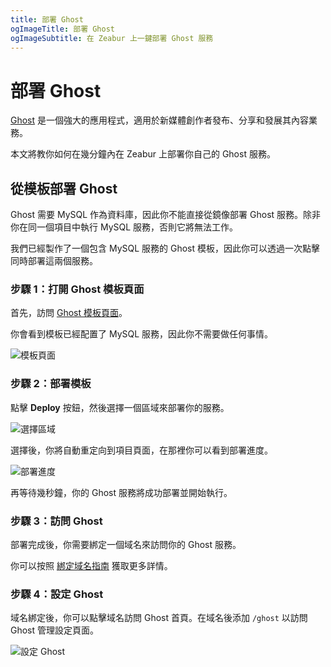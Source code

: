 ```yaml
---
title: 部署 Ghost 
ogImageTitle: 部署 Ghost
ogImageSubtitle: 在 Zeabur 上一鍵部署 Ghost 服務
---
```



# 部署 Ghost 

[Ghost](https://ghost.org/) 是一個強大的應用程式，適用於新媒體創作者發布、分享和發展其內容業務。

本文將教你如何在幾分鐘內在 Zeabur 上部署你自己的 Ghost 服務。

## 從模板部署 Ghost

Ghost 需要 MySQL 作為資料庫，因此你不能直接從鏡像部署 Ghost 服務。除非你在同一個項目中執行 MySQL 服務，否則它將無法工作。

我們已經製作了一個包含 MySQL 服務的 Ghost 模板，因此你可以透過一次點擊同時部署這兩個服務。

### 步驟 1：打開 Ghost 模板頁面

首先，訪問 [Ghost 模板頁面](https://https://zeabur.com/templates/SHEU50)。

你會看到模板已經配置了 MySQL 服務，因此你不需要做任何事情。

![模板頁面](/marketplace/ghost/template.png)

### 步驟 2：部署模板

點擊 **Deploy** 按鈕，然後選擇一個區域來部署你的服務。

![選擇區域](/marketplace/ghost/region.png)

選擇後，你將自動重定向到項目頁面，在那裡你可以看到部署進度。

![部署進度](/marketplace/ghost/deployment.png)

再等待幾秒鐘，你的 Ghost 服務將成功部署並開始執行。

### 步驟 3：訪問 Ghost

部署完成後，你需要綁定一個域名來訪問你的 Ghost 服務。

你可以按照 [綁定域名指南](../deploy/domain-binding) 獲取更多詳情。

### 步驟 4：設定 Ghost

域名綁定後，你可以點擊域名訪問 Ghost 首頁。在域名後添加 `/ghost` 以訪問 Ghost 管理設定頁面。

![設定 Ghost](/marketplace/ghost/setup.png)